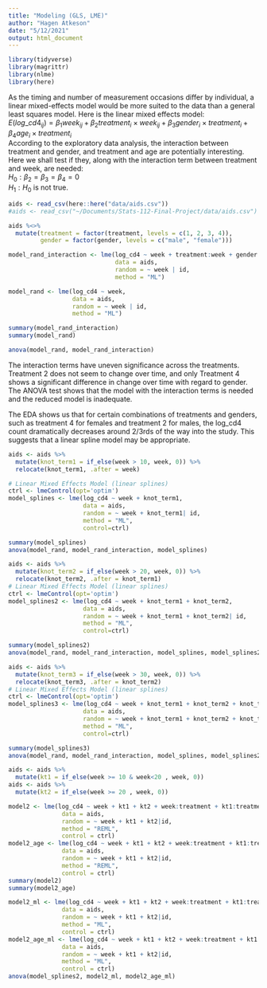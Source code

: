 ```yaml
---
title: "Modeling (GLS, LME)"
author: "Hagen Atkeson"
date: "5/12/2021"
output: html_document
---
```


```r
library(tidyverse)
library(magrittr)
library(nlme)
library(here)
```

As the timing and number of measurement occasions differ by individual, a linear mixed-effects model would be more suited to the data than a general least squares model. Here is the linear mixed effects model:  
$E(log\_cd4_{ij})=\beta_1week_{ij} + \beta_2treatment_{i}\times week_{ij}+ \beta_3gender_i\times treatment_i+ \beta_4age_i\times treatment_i$  
According to the exploratory data analysis, the interaction between treatment and gender, and treatment and age are potentially interesting. Here we shall test if they, along with the interaction term between treatment and week, are needed:  
$H_0:\beta_2=\beta_3=\beta_4=0$  
$H_1:H_0$ is not true. 
```r
aids <- read_csv(here::here("data/aids.csv"))
#aids <- read_csv("~/Documents/Stats-112-Final-Project/data/aids.csv")

aids %<>% 
  mutate(treatment = factor(treatment, levels = c(1, 2, 3, 4)),
         gender = factor(gender, levels = c("male", "female")))

model_rand_interaction <- lme(log_cd4 ~ week + treatment:week + gender:treatment + age:treatment,
                              data = aids,
                              random = ~ week | id,
                              method = "ML")

model_rand <- lme(log_cd4 ~ week,
                  data = aids,
                  random = ~ week | id,
                  method = "ML")

summary(model_rand_interaction)
summary(model_rand)

anova(model_rand, model_rand_interaction)
```
The interaction terms have uneven significance across the treatments. Treatment 2 does not seem to change over time, and only Treatment 4 shows a significant difference in change over time with regard to gender. The ANOVA test shows that the model with the interaction terms is needed and the reduced model is inadequate.

The EDA shows us that for certain combinations of treatments and genders, such as treatment 4 for females and treatment 2 for males, the log_cd4 count dramatically decreases around 2/3rds of the way into the study. This suggests that a linear spline model may be appropriate.

```r
aids <- aids %>% 
  mutate(knot_term1 = if_else(week > 10, week, 0)) %>% 
  relocate(knot_term1, .after = week)
```

```r
# Linear Mixed Effects Model (linear splines) 
ctrl <- lmeControl(opt='optim')
model_splines <- lme(log_cd4 ~ week + knot_term1,
                     data = aids,
                     random = ~ week + knot_term1| id,
                     method = "ML", 
                     control=ctrl)

summary(model_splines)
anova(model_rand, model_rand_interaction, model_splines)

```

```r
aids <- aids %>% 
  mutate(knot_term2 = if_else(week > 20, week, 0)) %>% 
  relocate(knot_term2, .after = knot_term1)
# Linear Mixed Effects Model (linear splines) 
ctrl <- lmeControl(opt='optim')
model_splines2 <- lme(log_cd4 ~ week + knot_term1 + knot_term2,
                     data = aids,
                     random = ~ week + knot_term1 + knot_term2| id,
                     method = "ML", 
                     control=ctrl)

summary(model_splines2)
anova(model_rand, model_rand_interaction, model_splines, model_splines2)
```
```r
aids <- aids %>% 
  mutate(knot_term3 = if_else(week > 30, week, 0)) %>% 
  relocate(knot_term3, .after = knot_term2)
# Linear Mixed Effects Model (linear splines) 
ctrl <- lmeControl(opt='optim')
model_splines3 <- lme(log_cd4 ~ week + knot_term1 + knot_term2 + knot_term3,
                     data = aids,
                     random = ~ week + knot_term1 + knot_term2 + knot_term2| id,
                     method = "ML", 
                     control=ctrl)

summary(model_splines3)
anova(model_rand, model_rand_interaction, model_splines, model_splines2, model_splines3)
```


```r
aids <- aids %>% 
  mutate(kt1 = if_else(week >= 10 & week<20 , week, 0))
aids <- aids %>% 
  mutate(kt2 = if_else(week >= 20 , week, 0))

model2 <- lme(log_cd4 ~ week + kt1 + kt2 + week:treatment + kt1:treatment + kt2:treatment, 
               data = aids, 
               random = ~ week + kt1 + kt2|id, 
               method = "REML", 
               control = ctrl)
model2_age <- lme(log_cd4 ~ week + kt1 + kt2 + week:treatment + kt1:treatment + kt2:treatment + age:treatment, 
               data = aids, 
               random = ~ week + kt1 + kt2|id, 
               method = "REML", 
               control = ctrl)
summary(model2)
summary(model2_age)

model2_ml <- lme(log_cd4 ~ week + kt1 + kt2 + week:treatment + kt1:treatment + kt2:treatment, 
               data = aids, 
               random = ~ week + kt1 + kt2|id, 
               method = "ML", 
               control = ctrl)
model2_age_ml <- lme(log_cd4 ~ week + kt1 + kt2 + week:treatment + kt1:treatment + kt2:treatment + age:treatment, 
               data = aids, 
               random = ~ week + kt1 + kt2|id, 
               method = "ML", 
               control = ctrl)
anova(model_splines2, model2_ml, model2_age_ml)
```
